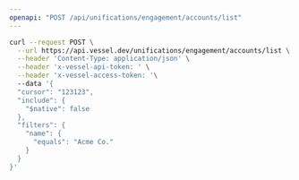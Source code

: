```yaml
---
openapi: "POST /api/unifications/engagement/accounts/list"
---
```


<RequestExample>

```bash Request
curl --request POST \
  --url https://api.vessel.dev/unifications/engagement/accounts/list \
  --header 'Content-Type: application/json' \
  --header 'x-vessel-api-token: ' \
  --header 'x-vessel-access-token: '\ 
  --data '{
  "cursor": "123123",
  "include": {
    "$native": false
  },
  "filters": {
    "name": {
      "equals": "Acme Co."
    }
  }
}'
```

</RequestExample>


      